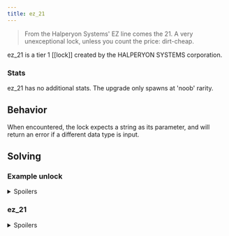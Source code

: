 ```yaml
---
title: ez_21
---
```


> From the Halperyon Systems' EZ line comes the 21. A very unexceptional lock, unless you count the price: dirt-cheap.

ez_21 is a tier 1 [[lock]] created by the HALPERYON SYSTEMS corporation.

### Stats

ez_21 has no additional stats. The upgrade only spawns at 'noob' rarity.

## Behavior

When encountered, the lock expects a string as its parameter, and will return an error if a different data type is input.

## Solving

### Example unlock

<details>
  <summary>Spoilers</summary>
```
>>user.fakeloc123 { ez_21: "open" }
WARNING: BINMAT security shell inactive. Intelligent defense system offline.
LOCK_UNLOCKED
System user breached.
Connection terminated.
```
</details>

### ez_21

<details>
  <summary>Spoilers</summary>

The possible strings to solve an ez_21 are, "open", "unlock", and "release".

</details>
